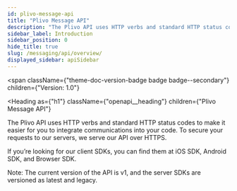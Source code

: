 ```yaml
---
id: plivo-message-api
title: "Plivo Message API"
description: "The Plivo API uses HTTP verbs and standard HTTP status codes to make it easier for you to integrate communications into your code. To secure your requests to our servers, we serve our API over HTTPS."
sidebar_label: Introduction
sidebar_position: 0
hide_title: true
slug: /messaging/api/overview/
displayed_sidebar: apiSidebar
---
```



<span
  className={"theme-doc-version-badge badge badge--secondary"}
  children={"Version: 1.0"}
>
</span>

<Heading
  as={"h1"}
  className={"openapi__heading"}
  children={"Plivo Message API"}
>
</Heading>



The Plivo API uses HTTP verbs and standard HTTP status codes to make it easier for you to integrate communications into your code. To secure your requests to our servers, we serve our API over HTTPS.

If you’re looking for our client SDKs, you can find them at iOS SDK, Android SDK, and Browser SDK.

Note: The current version of the API is v1, and the server SDKs are versioned as latest and legacy.



      